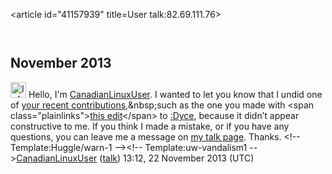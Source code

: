 <article id="41157939" title=User talk:82.69.111.76>
	<talkpage id="41157939" title="User talk:82.69.111.76">

== November 2013 ==

[[File:Information.svg|25px|alt=Information icon]] Hello, I'm [[User:CanadianLinuxUser|CanadianLinuxUser]]. I wanted to let you know that I undid one of [[Special:Contributions/82.69.111.76|your recent contributions]],&amp;nbsp;such as the one you made with &lt;span class=&quot;plainlinks&quot;&gt;[http://en.wikipedia.org/wiki/Dyce?diff=582813200 this edit]&lt;/span&gt; to [[:Dyce]], because it didn’t appear constructive to me. If you think I made a mistake, or if you have any questions, you can leave me a message on [[User_talk:CanadianLinuxUser|my talk page]]. Thanks. &lt;!-- Template:Huggle/warn-1 --&gt;&lt;!-- Template:uw-vandalism1 --&gt;[[User:CanadianLinuxUser|CanadianLinuxUser]] ([[User talk:CanadianLinuxUser|talk]]) 13:12, 22 November 2013 (UTC)
	</talkpage>
</article>